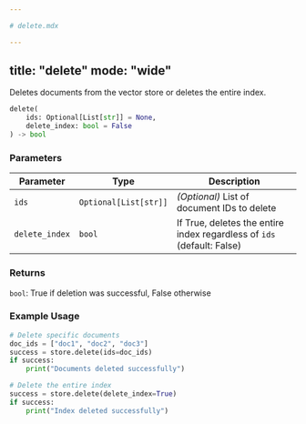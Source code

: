 ```yaml
---

# delete.mdx

---
```

title: "delete"
mode: "wide"
---

Deletes documents from the vector store or deletes the entire index.

```python
delete(
    ids: Optional[List[str]] = None,
    delete_index: bool = False
) -> bool
```

### Parameters

| Parameter | Type | Description |
|-----------|------|-------------|
| `ids` | `Optional[List[str]]` | _(Optional)_ List of document IDs to delete |
| `delete_index` | `bool` | If True, deletes the entire index regardless of `ids` (default: False) |

### Returns

`bool`: True if deletion was successful, False otherwise

### Example Usage

```python
# Delete specific documents
doc_ids = ["doc1", "doc2", "doc3"]
success = store.delete(ids=doc_ids)
if success:
    print("Documents deleted successfully")

# Delete the entire index
success = store.delete(delete_index=True)
if success:
    print("Index deleted successfully")
```
